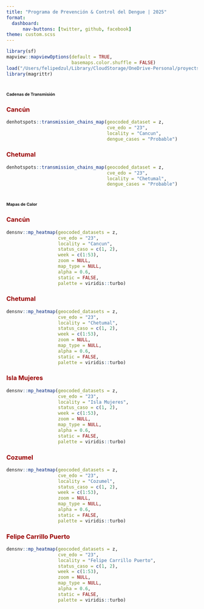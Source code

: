 ```yaml
---
title: "Programa de Prevención & Control del Dengue | 2025"
format: 
  dashboard:
      nav-buttons: [twitter, github, facebook]
theme: custom.scss
---
```


```r
library(sf)
mapview::mapviewOptions(default = TRUE,
                        basemaps.color.shuffle = FALSE)
load("/Users/felipedzul/Library/CloudStorage/OneDrive-Personal/proyects/geocoding_mex/2025/8.RData/denmex_2025.RData")
library(magrittr)
```

# [**Cadenas de Transmisión**]{style="font-size:8pt"}

::: panel-tabset

### [**Cancún**]{style="color:#990000"}

```r
denhotspots::transmission_chains_map(geocoded_dataset = z,
                                     cve_edo = "23",
                                     locality = "Cancun",
                                     dengue_cases = "Probable")
```


### [**Chetumal**]{style="color:#990000"}

```r
denhotspots::transmission_chains_map(geocoded_dataset = z,
                                     cve_edo = "23",
                                     locality = "Chetumal",
                                     dengue_cases = "Probable")
```


:::


# [**Mapas de Calor**]{style="font-size:8pt"}

::: panel-tabset

### [**Cancún**]{style="color:#990000"}
```r
densnv::mp_heatmap(geocoded_datasets = z,
                   cve_edo = "23",
                   locality = "Cancun",
                   status_caso = c(1, 2),
                   week = c(1:53),
                   zoom = NULL,
                   map_type = NULL,
                   alpha = 0.6,
                   static = FALSE,
                   palette = viridis::turbo)
```


### [**Chetumal**]{style="color:#990000"}
```r
densnv::mp_heatmap(geocoded_datasets = z,
                   cve_edo = "23",
                   locality = "Chetumal",
                   status_caso = c(1, 2),
                   week = c(1:53),
                   zoom = NULL,
                   map_type = NULL,
                   alpha = 0.6,
                   static = FALSE,
                   palette = viridis::turbo)
```


### [**Isla Mujeres**]{style="color:#990000"}
```r
densnv::mp_heatmap(geocoded_datasets = z,
                   cve_edo = "23",
                   locality = "Isla Mujeres",
                   status_caso = c(1, 2),
                   week = c(1:53),
                   zoom = NULL,
                   map_type = NULL,
                   alpha = 0.6,
                   static = FALSE,
                   palette = viridis::turbo)
```


### [**Cozumel**]{style="color:#990000"}
```r
densnv::mp_heatmap(geocoded_datasets = z,
                   cve_edo = "23",
                   locality = "Cozumel",
                   status_caso = c(1, 2),
                   week = c(1:53),
                   zoom = NULL,
                   map_type = NULL,
                   alpha = 0.6,
                   static = FALSE,
                   palette = viridis::turbo)
```


### [**Felipe Carrillo Puerto**]{style="color:#990000"}
```r
densnv::mp_heatmap(geocoded_datasets = z,
                   cve_edo = "23",
                   locality = "Felipe Carrillo Puerto",
                   status_caso = c(1, 2),
                   week = c(1:53),
                   zoom = NULL,
                   map_type = NULL,
                   alpha = 0.6,
                   static = FALSE,
                   palette = viridis::turbo)
```


:::